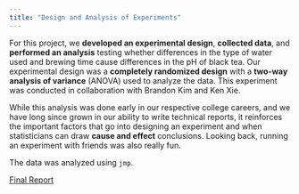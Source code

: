 ```yaml
---
title: "Design and Analysis of Experiments"
---
```


For this project, we **developed an experimental design**, **collected data**, and **performed an analysis** testing whether differences in the type of water used and brewing time cause differences in the pH of black tea. Our experimental design was a **completely randomized design** with a **two-way analysis of variance** (ANOVA) used to analyze the data. This experiment was conducted in collaboration with Brandon Kim and Ken Xie.

While this analysis was done early in our respective college careers, and we have long since grown in our ability to write technical reports, it reinforces the important factors that go into designing an experiment and when statisticians can draw **cause and effect** conclusions. Looking back, running an experiment with friends was also really fun.

The data was analyzed using `jmp`.

[Final Report](documents/tea_time.pdf)